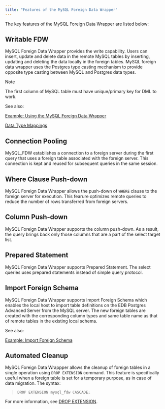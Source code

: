 ```yaml
---
title: "Features of the MySQL Foreign Data Wrapper"
---
```


<div id="features_of_mysql_fdw" class="registered_link"></div>

The key features of the MySQL Foreign Data Wrapper are listed below:

## Writable FDW

MySQL Foreign Data Wrapper provides the write capability. Users can insert, update and delete data in the remote MySQL tables by inserting, updating and deleting the data locally in the foreign tables. MySQL foreign data wrapper uses the Postgres type casting mechanism to provide opposite type casting between MySQL and Postgres data types.

<div class="note">

<div class="title">

Note

</div>

The first column of MySQL table must have unique/primary key for DML to work.

</div>

See also:

[Example: Using the MySQL Foreign Data Wrapper](07_example_using_the_mysql_data_adapter/#example_using_the_mysql_data_adapter)

[Data Type Mappings](06_configuring_the_mysql_data_adapter/#data-type-mappings)

## Connection Pooling

MySQL_FDW establishes a connection to a foreign server during the first query that uses a foreign table associated with the foreign server. This connection is kept and reused for subsequent queries in the same session.

## Where Clause Push-down

MySQL Foreign Data Wrapper allows the push-down of `WHERE` clause to the foreign server for execution. This fearure optimizes remote queries to reduce the number of rows transferred from foreign servers.

## Column Push-down

MySQL Foreign Data Wrapper supports the column push-down. As a result, the query brings back only those columns that are a part of the select target list.

## Prepared Statement

MySQL Foreign Data Wrapper supports Prepared Statement. The select queries uses prepared statements instead of simple query protocol.

## Import Foreign Schema

MySQL Foreign Data Wrapper supports Import Foreign Schema which enables the local host to import table definitions on the EDB Postgres Advanced Server from the MySQL server. The new foreign tables are created with the corresponding column types and same table name as that of remote tables in the existing local schema.

See also:

[Example: Import Foreign Schema](08_example_import_foreign_schema/#example_import_foreign_schema)

## Automated Cleanup

MySQL Foreign Data Wrappper allows the cleanup of foreign tables in a single operation using `DROP EXTENSION` command. This feature is specifically useful when a foreign table is set for a temporary purpose, as in case of data migration. The syntax:

> `DROP EXTENSION mysql_fdw CASCADE;`

For more information, see [DROP EXTENSION](https://www.postgresql.org/docs/current/sql-dropextension.html).
